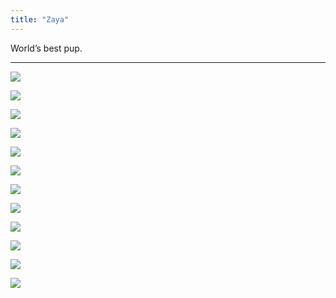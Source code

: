 ```yaml
---
title: "Zaya"
---
```


World's best pup. 

----------------

::: {layout-ncol=3}
![](pics/zayarum.jpeg)

![](pics/zayaflowers.jpeg)

![](pics/archpup.jpeg)

![](pics/zayabath.jpeg)

![](pics/zayaonawall.jpeg)

![](pics/zayahiccup.jpeg)

![](pics/carzaya.JPG)

![](pics/patiozaya.jpeg)

![](pics/superpup.jpeg)

![](pics/tubpup.jpeg)

![](pics/christmaszaya.jpg)

![](pics/zayavariant.jpeg)
:::


